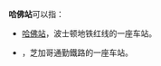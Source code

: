 '''哈佛站'''可以指：
*[[哈佛站|哈佛站]]，波士顿地铁红线的一座车站。
*{{link-en|哈佛站 (伊利诺伊州)|Harvard station (Metra)}}，芝加哥通勤鐵路的一座车站。
{{disambiguation|H|cat=三字车站名消歧义}}